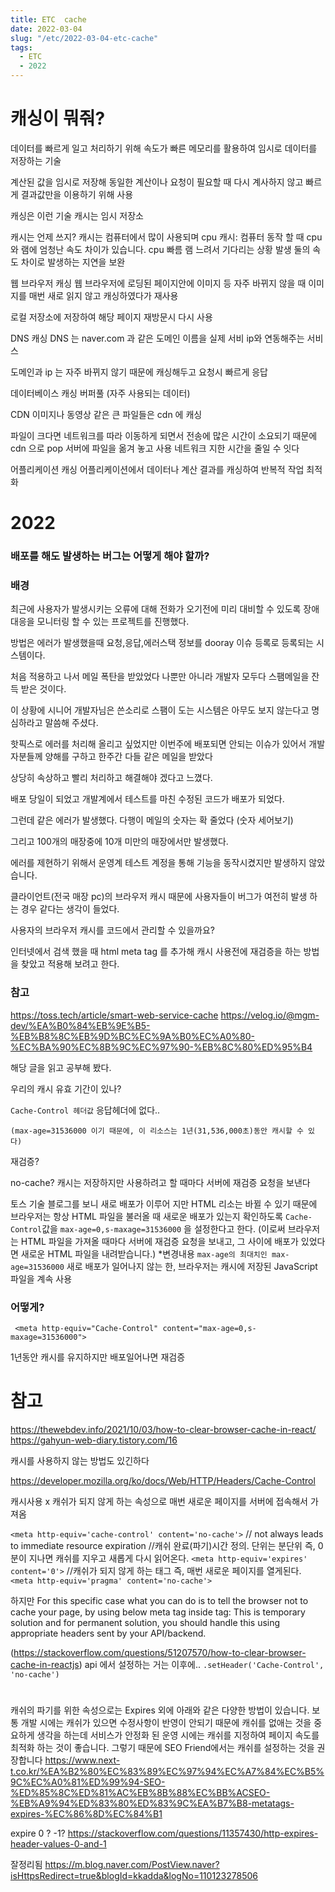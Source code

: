 ```yaml
---
title: ETC  cache
date: 2022-03-04
slug: "/etc/2022-03-04-etc-cache"
tags:
  - ETC
  - 2022
--- 
```



# 캐싱이 뭐줘?

데이터를 빠르게 일고 처리하기 위해
속도가 빠른 메모리를 활용하여 임시로 데이터를
저장하는 기술

계산된 값을 임시로 저장해
동일한 계산이나 요청이 필요할 때
다시 계사하지 않고 빠르게
결과값만을 이용하기 위해 사용

캐싱은 이런 기술
캐시는 임시 저장소


캐시는 언제 쓰지?
캐시는 컴퓨터에서 많이 사용되며
cpu 캐시:
컴퓨터 동작 할 때 cpu 와 램에 엄청난 속도 차이가 있습니다.
cpu 빠름 램 느려서 기다리는 상황 발생
둘의 속도 차이로 발생하는 지연을 보완

웹 브라우저 캐싱
웹 브라우저에 로딩된 페이지안에 이미지 등
자주 바뀌지 않을 때 이미지를 매번 새로 읽지 않고
캐싱하였다가 재사용

로컬 저장소에 저장하여 해당 페이지 재방문시 다시 사용

DNS 캐싱
DNS 는 naver.com 과 같은 도메인 이름을
실제 서비 ip와 연동해주는 서비스

도메인과 ip 는 자주 바뀌지 않기 때문에
캐싱해두고 요청시 빠르게 응답

데이터베이스 캐싱
버퍼풀 (자주 사용되는 데이터)

CDN
이미지나 동영상 같은 큰 파일들은 cdn 에 캐싱

파일이 크다면 네트워크를 따라 이동하게 되면서
전송에 많은 시간이 소요되기 때문에
cdn 으로 pop 서버에 파일을 옮겨 놓고 사용
네트워크 지한 시간을 줄일 수 잇다

어플리케이션 캐싱
어플리케이션에서 데이터나 계산 결과를 캐싱하여 반복적 작업 최적화




# 2022

### 배포를 해도 발생하는 버그는 어떻게 해야 할까?

### 배경
최근에 사용자가 발생시키는 오류에 대해
전화가 오기전에 미리 대비할 수 있도록
장애 대응을 모니터링 할 수 있는 프로젝트를 진행했다.

방법은 에러가 발생했을때
요청,응답,에러스택 정보를
dooray 이슈 등록로 등록되는 시스템이다.

처음 적용하고 나서 메일 폭탄을 받았었다
나뿐만 아니라 개발자 모두다 스팸메일을 잔득 받은 것이다.

이 상황에 시니어 개발자님은 쓴소리로 스팸이 도는 시스템은 아무도 보지 않는다고
명심하라고 말씀해 주셨다.

핫픽스로 에러를 처리해 올리고 싶었지만
이번주에 배포되면 안되는 이슈가 있어서 개발자분들께 양해를 구하고 한주간 다들 같은 메일을 받았다

상당히 속상하고 빨리 처리하고 해결해야 겠다고 느꼈다.

배포 당일이 되었고
개발계에서 테스트를 마친 수정된 코드가 배포가 되었다.

그런데 같은 에러가 발생했다.
다행이 메일의 숫자는 확 줄었다
(숫자 세어보기)

그리고 100개의 매장중에 10개 미만의 매장에서만 발생했다.


에러를 제현하기 위해서
운영계 테스트 계정을 통해 기능을 동작시켰지만 발생하지 않았습니다.

클라이언트(전국 매장 pc)의 브라우저 캐시 때문에 사용자들이 버그가 여전히  발생 하는 경우 같다는 생각이 들었다.


사용자의 브라우저 캐시를 코드에서 관리할 수 있을까요?

인터넷에서 검색 했을 때 html meta tag 를 추가해 캐시 사용전에  재검증을 하는 방법을 찾았고
적용해 보려고 한다.

### 참고
https://toss.tech/article/smart-web-service-cache
https://velog.io/@mgm-dev/%EA%B0%84%EB%9E%B5-%EB%B8%8C%EB%9D%BC%EC%9A%B0%EC%A0%80-%EC%BA%90%EC%8B%9C%EC%97%90-%EB%8C%80%ED%95%B4


해당 글을 읽고 공부해 봤다.

우리의 캐시 유효 기간이 있나?

`Cache-Control 헤더값` 응답헤더에 없다..
```
(max-age=31536000 이기 때문에, 이 리소스는 1년(31,536,000초)동안 캐시할 수 있다)

```

재검증?

no-cache?
캐시는 저장하지만 사용하려고 할 때마다 서버에 재검증 요청을 보낸다

토스 기술 블로그를 보니
새로 배포가 이루어 지만 HTML 리소는 바뀔 수 있기 때문에
브라우저는 항상 HTML 파일을 불러올 때 새로운 배포가 있는지 확인하도록
`Cache-Control`값을 `max-age=0,s-maxage=31536000` 을 설정한다고 한다.
(이로써 브라우저는 HTML 파일을 가져올 때마다 서버에 재검증 요청을 보내고, 그 사이에 배포가 있었다면 새로운 HTML 파일을 내려받습니다.)
*변경내용
`max-age의 최대치인 max-age=31536000`
새로 배포가 일어나지 않는 한, 브라우저는 캐시에 저장된 JavaScript 파일을 계속 사용



### 어떻게?
```
 <meta http-equiv="Cache-Control" content="max-age=0,s-maxage=31536000">
```
1년동안 캐시를 유지하지만 배포일어나면 재검증

# 참고
https://thewebdev.info/2021/10/03/how-to-clear-browser-cache-in-react/
https://gahyun-web-diary.tistory.com/16

캐시를 사용하지 않는 방법도 있긴하다


https://developer.mozilla.org/ko/docs/Web/HTTP/Headers/Cache-Control

캐시사용 x
캐쉬가 되지 않게 하는 속성으로 매번 새로운 페이지를 서버에 접속해서 가져옴

`<meta http-equiv='cache-control' content='no-cache'>`
// not always leads to immediate resource expiration
//캐쉬 완료(파기)시간 정의.
단위는 분단위
즉, 0분이 지나면 캐쉬를 지우고 새롭게 다시 읽어온다.
`<meta http-equiv='expires' content='0'>`
//캐쉬가 되지 않게 하는 태그 즉, 매번 새로운 페이지를 열게된다.
`<meta http-equiv='pragma' content='no-cache'>`

하지만
For this specific case what you can do is to tell the browser not to cache your page, by using below meta tag inside  tag: This is temporary solution and for permanent solution, you should handle this using appropriate headers sent by your API/backend.

(https://stackoverflow.com/questions/51207570/how-to-clear-browser-cache-in-reactjs)
api 에서 설정하는 거는 이후에..
`.setHeader('Cache-Control', 'no-cache')`






#
캐쉬의 파기를 위한 속성으로는 Expires 외에 아래와 같은 다양한 방법이 있습니다. 보통 개발 시에는 캐쉬가 있으면 수정사항이 반영이 안되기 때문에 캐쉬를 없애는 것을 중요하게 생각을 하는데 서비스가 안정화 된 운영 시에는 캐쉬를 지정하여 페이지 속도를 최적화 하는 것이 좋습니다.
그렇기 때문에 SEO Friend에서는 캐쉬를 설정하는 것을 권장합니다
https://www.next-t.co.kr/%EA%B2%80%EC%83%89%EC%97%94%EC%A7%84%EC%B5%9C%EC%A0%81%ED%99%94-SEO-%ED%85%8C%ED%81%AC%EB%8B%88%EC%BB%ACSEO-%EB%A9%94%ED%83%80%ED%83%9C%EA%B7%B8-metatags-expires-%EC%86%8D%EC%84%B1


expire 0 ? -1?
https://stackoverflow.com/questions/11357430/http-expires-header-values-0-and-1



잘정리됨
https://m.blog.naver.com/PostView.naver?isHttpsRedirect=true&blogId=kkadda&logNo=110123278506
